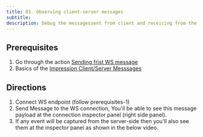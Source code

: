 ```yaml
---
title: 03. Observing client-server messages
subtitle:
description: Debug the messagessent from client and receicing from the server.
---
```


## Prerequisites
1. Go through the action [Sending frist WS message](/websocket/a/send-your-first-ws-message/)
2. Basics of the [Impression Client/Server Messsages](/websocket/i/connection-response-messages/)

## Directions
1. Connect WS endpoint (follow prerequisites-1)
2. Send Message to the WS connection, You'll be able to see this message payload at the connection inspector panel (right side panel). 
3. If any event will be captured from the server-side then you'll also see them at the inspector panel as shown in the below video.

<YouTube videoId="AvCQp2ieG8A" />


